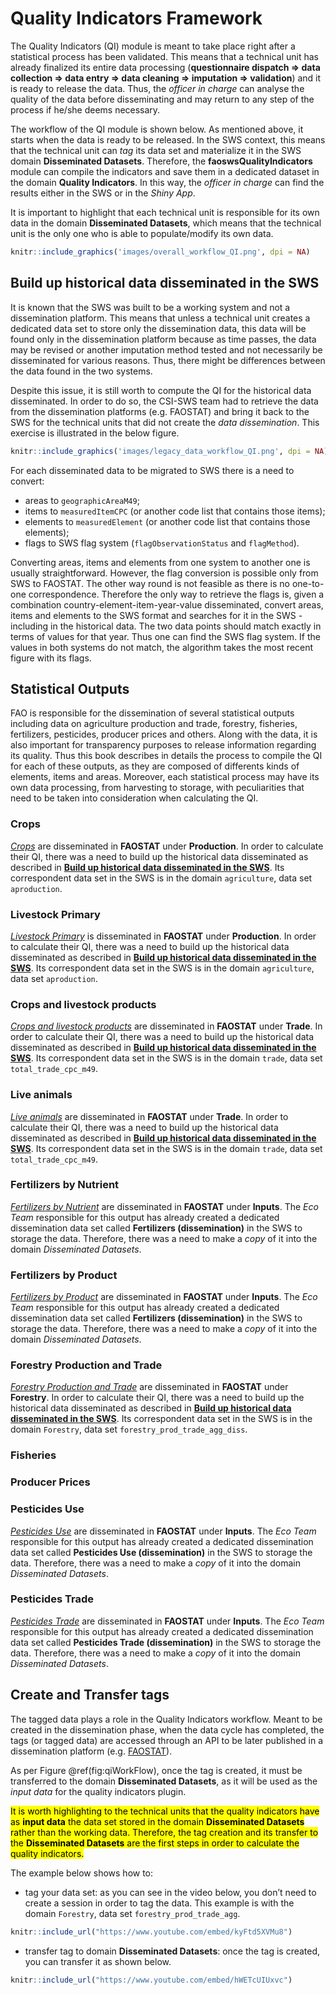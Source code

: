# **Quality Indicators Framework** {#QualityIndicatorsFramework}

The Quality Indicators (QI) module is meant to take place right after a statistical process has been validated. This means that a technical unit has already finalized its entire data processing (**questionnaire dispatch $\Rightarrow$ data collection $\Rightarrow$ data entry $\Rightarrow$ data cleaning $\Rightarrow$ imputation $\Rightarrow$ validation**) and it is ready to release the data. Thus, the _officer in charge_ can analyse the quality of the data before disseminating and may return to any step of the process if he/she deems necessary.

The workflow of the QI module is shown below. As mentioned above, it starts when the data is ready to be released. In the SWS context, this means that the technical unit can _tag_ its data set and materialize it in the SWS domain **Disseminated Datasets**. Therefore, the **faoswsQualityIndicators** module can compile the indicators and save them in a dedicated dataset in the domain **Quality Indicators**. In this way, the _officer in charge_ can find the results either in the SWS or in the _Shiny App_.

It is important to highlight that each technical unit is responsible for its own data in the domain **Disseminated Datasets**, which means that the technical unit is the only one who is able to populate/modify its own data.

```r
knitr::include_graphics('images/overall_workflow_QI.png', dpi = NA)
```



## **Build up historical data disseminated in the SWS**

It is known that the SWS was built to be a working system and not a dissemination platform. This means that unless a technical unit creates a dedicated data set to store only the dissemination data, this data will be found only in the dissemination platform because as time passes, the data may be revised or another imputation method tested and not necessarily be disseminated for various reasons. Thus, there might be differences between the data found in the two systems.

Despite this issue, it is still worth to compute the QI for the historical data disseminated. In order to do so, the CSI-SWS team had to retrieve the data from the dissemination platforms (e.g. FAOSTAT) and bring it back to the SWS for the technical units that did not create the _data dissemination_. This exercise is illustrated in the below figure.

```r
knitr::include_graphics('images/legacy_data_workflow_QI.png', dpi = NA)
```

For each disseminated data to be migrated to SWS there is a need to convert:

- areas to `geographicAreaM49`;
- items to `measuredItemCPC` (or another code list that contains those items);
- elements to `measuredElement` (or another code list that contains those elements);
- flags to SWS flag system (`flagObservationStatus` and `flagMethod`).

Converting areas, items and elements from one system to another one is usually straightforward. However, the flag conversion is possible only from SWS to FAOSTAT. The other way round is not feasible as there is no one-to-one correspondence. Therefore the only way to retrieve the flags is, given a combination country-element-item-year-value disseminated, convert areas, items and elements to the SWS format and searches for it in the SWS - including in the historical data. The two data points should match exactly in terms of values for that year. Thus one can find the SWS flag system. If the values in both systems do not match, the algorithm takes the most recent figure with its flags.

## **Statistical Outputs**

FAO is responsible for the dissemination of several statistical outputs including data on agriculture production and trade, forestry, fisheries, fertilizers, pesticides, producer prices and others. Along with the data, it is also important for transparency purposes to release information regarding its quality. Thus this book describes in details the process to compile the QI for each of these outputs, as they are composed of differents kinds of elements, items and areas. Moreover, each statistical process may have its own data processing, from harvesting to storage, with peculiarities that need to be taken into consideration when calculating the QI. 

### **Crops**

[*Crops*](http://www.fao.org/faostat/en/#data/QC) are disseminated in **FAOSTAT** under **Production**. In order to calculate their QI, there was a need to build up the historical data disseminated as described in [**Build up historical data disseminated in the SWS**]. Its correspondent data set in the SWS is in the domain `agriculture`, data set `aproduction`. 

### **Livestock Primary**

[*Livestock Primary*](http://www.fao.org/faostat/en/#data/QL) is disseminated in **FAOSTAT** under **Production**. In order to calculate their QI, there was a need to build up the historical data disseminated as described in [**Build up historical data disseminated in the SWS**]. Its correspondent data set in the SWS is in the domain `agriculture`, data set `aproduction`. 

### **Crops and livestock products**

[*Crops and livestock products*](http://www.fao.org/faostat/en/#data/TP) are disseminated in **FAOSTAT** under **Trade**. In order to calculate their QI, there was a need to build up the historical data disseminated as described in [**Build up historical data disseminated in the SWS**]. Its correspondent data set in the SWS is in the domain `trade`, data set `total_trade_cpc_m49`. 


### **Live animals**

[*Live animals*](http://www.fao.org/faostat/en/#data/TA) are disseminated in **FAOSTAT** under **Trade**. In order to calculate their QI, there was a need to build up the historical data disseminated as described in [**Build up historical data disseminated in the SWS**]. Its correspondent data set in the SWS is in the domain `trade`, data set `total_trade_cpc_m49`. 


### **Fertilizers by Nutrient**

[*Fertilizers by Nutrient*](http://www.fao.org/faostat/en/#data/RFN) are disseminated in **FAOSTAT** under **Inputs**. The _Eco Team_ responsible for this output has already created a dedicated dissemination data set called **Fertilizers (dissemination)** in the SWS to storage the data. Therefore, there was a need to make a _copy_ of it into the domain _Disseminated Datasets_.


### **Fertilizers by Product**

[*Fertilizers by Product*](http://www.fao.org/faostat/en/#data/RFB) are disseminated in **FAOSTAT** under **Inputs**. The _Eco Team_ responsible for this output has already created a dedicated dissemination data set called **Fertilizers (dissemination)** in the SWS to storage the data. Therefore, there was a need to make a _copy_ of it into the domain _Disseminated Datasets_.

### **Forestry Production and Trade**

[*Forestry Production and Trade*](http://www.fao.org/faostat/en/#data/FO) are disseminated in **FAOSTAT** under **Forestry**. In order to calculate their QI, there was a need to build up the historical data disseminated as described in [**Build up historical data disseminated in the SWS**]. Its correspondent data set in the SWS is in the domain `Forestry`, data set `forestry_prod_trade_agg_diss`. 


### **Fisheries**

### **Producer Prices**

### **Pesticides Use**

[*Pesticides Use*](http://www.fao.org/faostat/en/#data/RP) are disseminated in **FAOSTAT** under **Inputs**. The _Eco Team_ responsible for this output has already created a dedicated dissemination data set called **Pesticides Use (dissemination)** in the SWS to storage the data. Therefore, there was a need to make a _copy_ of it into the domain _Disseminated Datasets_.

### **Pesticides Trade**

[*Pesticides Trade*](http://www.fao.org/faostat/en/#data/RT) are disseminated in **FAOSTAT** under **Inputs**. The _Eco Team_ responsible for this output has already created a dedicated dissemination data set called **Pesticides Trade (dissemination)** in the SWS to storage the data. Therefore, there was a need to make a _copy_ of it into the domain _Disseminated Datasets_.

## **Create and Transfer tags**

The tagged data plays a role in the Quality Indicators workflow. Meant to be created in the dissemination phase, when the data cycle has completed, the tags (or tagged data) are accessed through an API to be later published in a dissemination platform (e.g. [FAOSTAT](http://www.fao.org/faostat/en/#home)).

As per Figure \@ref(fig:qiWorkFlow), once the tag is created, it must be transferred to the domain **Disseminated Datasets**, as it will be used as the _input data_ for the quality indicators plugin.

<mark>It is worth highlighting to the technical units that the quality indicators have as **input data** the data set stored in the domain **Disseminated Datasets** rather than the working data. Therefore, the tag creation and its transfer to the **Disseminated Datasets** are the first steps in order to calculate the quality indicators.</mark>


The example below shows how to:

- tag your data set: as you can see in the video below, you don't need to create a session in order to tag the data. This example is with the domain `Forestry`, data set `forestry_prod_trade_agg`.

```r
knitr::include_url("https://www.youtube.com/embed/kyFtd5XVMu8")
```

- transfer tag to domain **Disseminated Datasets**: once the tag is created, you can transfer it as shown below.

```r
knitr::include_url("https://www.youtube.com/embed/hWETcUIUxvc")
```

